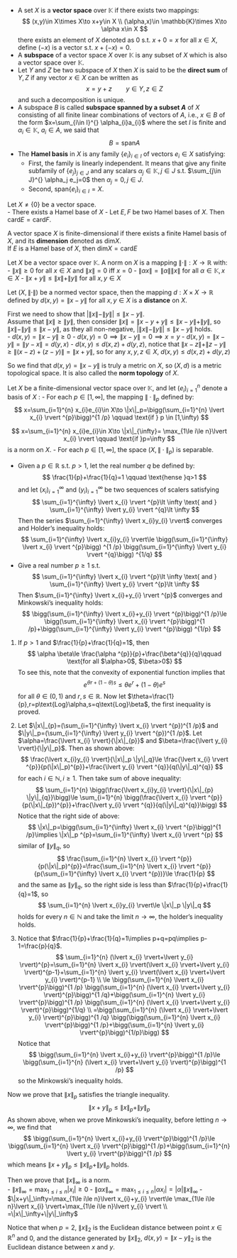 
::: {.definition  name=""}

- A set $X$ is a **vector space** over $\mathbb{K}$ if there exists two mappings: 
$$ 
(x,y)\in X\times X\to x+y\in X \\
(\alpha,x)\in \mathbb{K}\times X\to \alpha x\in X
$$
there exists an element of $X$ denoted as $0$ s.t. $x+0=x$ for all $x\in X$, define $(-x)$ is a vector s.t. $x+(-x)=0$.
- A **subspace** of a vector space $X$ over $\mathbb{K}$ is any subset of $X$ which is also a vector space over $\mathbb{K}$.
- Let $Y$ and $Z$ be two subspace of $X$ then $X$ is said to be the **direct sum** of $Y,Z$ if any vector $x\in X$ can be written as 
$$ 
x=y+z \qquad y\in Y,z\in Z
$$
and such a decomposition is unique.
- A subspace $B$ is called **subspace spanned by a subset $A$** of $X$ consisting of all finite linear combinations of vectors of $A$, i.e., $x\in B$ of the form $x=\sum_{i\in I}^{} \alpha_{i}a_{i}$ where the set $I$ is finite and $\alpha_{i}\in \mathbb{K}$, $a_{i}\in A$, we said that 
$$ 
B=\text{span}A
$$
- The **Hamel basis** in $X$ is any family $\{e_i\}_{i\in I}$ of vectors $e_{i}\in X$ satisfying:  
  + First, the family is linearly independent. It means that give any finite subfamily of $\{e_j\}_{j\in J}$ and any scalars $\alpha_j\in \mathbb{K},j\in J$ s.t. $\sum_{j\in J}^{} \alpha_j e_j=0$ then $\alpha_j=0,j\in J$.
  + Second, $\text{span}\{e_{i}\}_{i\in I}=X$.


:::


::: {.theorem  name=""}

Let $X\neq \{0\}$ be a vector space.  
- There exists a Hamel base of $X$ 
- Let $E,F$ be two Hamel bases of $X$. Then $\text{card}E=\text{card}F$.

:::

::: {.definition  name=""}

A vector space $X$ is finite-dimensional if there exists a finite Hamel basis of $X$, and its  **dimension** denoted as $\text{dim}X$.  
If $E$ is a Hamel base of $X$, then $\text{dim}X=\text{card}E$

:::

::: {.definition  name="norm"}

Let $X$ be a vector space over $\mathbb{K}$. A norm on $X$ is a mapping $\|\cdot \|:X\to \mathbb{R}$ with:
- $\|x\|\ge 0$ for all $x\in X$ and $\|x\|=0$ iff $x=0$
- $\|\alpha x\|=\|\alpha\|\|x\|$ for all $\alpha\in \mathbb{K},x\in X$ 
- $\|x+y\|\le \|x\|+\|y\|$ for all  $x,y\in X$

:::

::: {.definition  name="distance in normed vector space"}

Let $(X,\|\cdot\|)$ be a normed vector space, then the mapping $d:X\times X\to \mathbb{R}$ defined by $d(x,y)=\|x-y\|$ for all $x,y\in X$ is a **distance** on $X$.

:::

::: {.proof}

First we need to show that $\big\lvert\|x\|-\|y\|\big\rvert\le \|x-y\|$.  
Assume that $\|x\|\ge \|y\|$, then consider $\|x\|=\|x-y+y\|\le \|x-y\|+\|y\|$, so $\|x\|-\|y\|\le \|x-y\|$, as they all non-negative, $\big\lvert\|x\|-\|y\|\big\rvert\le \|x-y\|$ holds.  
- $d(x,y)=\|x-y\|\ge 0$ 
- $d(x,y)=0\implies \|x-y\|=0\implies x=y$ 
- $d(x,y)=\|x-y\|=\|y-x\|=d(y,x)$ 
- $d(x,y)\le d(x,z)+d(y,z)$, notice that  $\|x-z\|+\|z-y\|\ge \|(x-z)+(z-y)\|=\|x+y\|$, so for any $x,y,z\in X$, $d(x,y)\le d(x,z)+d(y,z)$  

So we find that  $d(x,y)=\|x-y\|$ is truly a metric on $X$, so $(X,d)$ is a metric topological space. It is also called the **norm topology** of $X$.

:::

::: {.theorem  name=""}

Let $X$ be a finite-dimensional vector space over $\mathbb{K}$, and let $(e_i)_{i=1}^{n}$ denote a basis of $X$ :
- For each $p \in [1,\infty]$, the mapping $\|\cdot \|_p$ defined by: 
$$ 
x=\sum_{i=1}^{n} x_{i}e_{i}\in X\to \|x\|_p=\bigg(\sum_{i=1}^{n} \lvert x_{i} \rvert ^{p}\bigg)^{1 /p} \qquad \text{if } p \in [1,\infty) 
$$

$$ 
x=\sum_{i=1}^{n} x_{i}e_{i}\in X\to \|x\|_{\infty}= \max_{1\le i\le n}\lvert x_{i} \rvert \qquad \text{if }p=\infty
$$
is a norm on $X$. 
- For each $p \in [1,\infty]$, the space $(X,\|\cdot\|_{p})$ is separable.


:::

::: {.theorem  name="Holder's and Minkowski's inequalities"}

- Given a $p \in \mathbb{R}$ s.t. $p>1$, let the real number $q$ be defined by: 
$$ 
\frac{1}{p}+\frac{1}{q}=1 \qquad \text{hense }q>1
$$
and let $(x_{i})_{i=1}^{\infty}$ and $(y_{i})_{i=1}^{\infty}$ be two sequences of scalers satisfying 
$$ 
\sum_{i=1}^{\infty} \lvert x_{i} \rvert ^{p}\lt \infty \text{  and  } \sum_{i=1}^{\infty} \lvert y_{i} \rvert ^{q}\lt \infty
$$
Then the series $\sum_{i=1}^{\infty} \lvert x_{i}y_{i} \rvert$ converges and Holder's inequality holds:
$$ 
\sum_{i=1}^{\infty} \lvert x_{i}y_{i} \rvert\le \bigg(\sum_{i=1}^{\infty} \lvert x_{i} \rvert ^{p}\bigg) ^{1 /p} \bigg(\sum_{i=1}^{\infty} \lvert y_{i} \rvert ^{q}\bigg) ^{1/q}
$$
- Give a real number $p\ge 1$ s.t. 
$$ 
\sum_{i=1}^{\infty} \lvert x_{i} \rvert ^{p}\lt \infty \text{ and } \sum_{i=1}^{\infty} \lvert y_{i} \rvert ^{p}\lt \infty
$$
Then $\sum_{i=1}^{\infty} \lvert x_{i}+y_{i} \rvert ^{p}$ converges and Minkowski's inequality holds: 
$$ 
\bigg(\sum_{i=1}^{\infty} \lvert x_{i}+y_{i} \rvert ^{p}\bigg)^{1 /p}\le \bigg(\sum_{i=1}^{\infty} \lvert x_{i} \rvert ^{p}\bigg)^{1 /p}+\bigg(\sum_{i=1}^{\infty} \lvert y_{i} \rvert ^{p}\bigg) ^{1/p}
$$


:::

::: {.proof}

1. If $p>1$ and $\frac{1}{p}+\frac{1}{q}=1$, then 
$$ 
\alpha \beta\le \frac{\alpha ^{p}}{p}+\frac{\beta^{q}}{q}\qquad \text{for all $\alpha>0$, $\beta>0$}
$$
To see this, note that the convexity of exponential function implies that 
$$ 
e^{\theta r+(1-\theta)s}\le \theta e^{r}+(1-\theta)e^{s}
$$
for all $\theta\in (0,1)$ and $r,s \in \mathbb{R}$. Now let $\theta=\frac{1}{p},r=p\text{Log}\alpha,s=q\text{Log}\beta$, the first inequality is proved.  

2. Let $\|x\|_{p}=(\sum_{i=1}^{\infty} \lvert x_{i} \rvert ^{p})^{1 /p}$ and $\|y\|_p=(\sum_{i=1}^{\infty} \lvert y_{i} \rvert ^{p})^{1 /p}$. Let $\alpha=\frac{\lvert x_{i} \rvert}{\|x\|_{p}}$ and $\beta=\frac{\lvert y_{i} \rvert}{\|y\|_p}$. Then as shown above: 
$$ 
\frac{\lvert x_{i}y_{i} \rvert}{\|x\|_p \|y\|_q}\le \frac{\lvert x_{i} \rvert ^{p}}{p(\|x\|_p)^{p}}+\frac{\lvert y_{i} \rvert ^{q}}{q(\|y\|_q)^{q}}
$$
for each $i\in \mathbb{N},i\ge 1$. Then take sum of above inequality: 
$$ 
\sum_{i=1}^{n} \bigg(\frac{\lvert x_{i}y_{i} \rvert}{\|x\|_{p} \|y\|_{q}}\bigg)\le \sum_{i=1}^{n} \bigg(\frac{\lvert x_{i} \rvert ^{p}}{p(\|x\|_{p})^{p}}+\frac{\lvert y_{i} \rvert ^{q}}{q(\|y\|_q)^{q}}\bigg)
$$
Notice that the right side of above:
$$ 
\|x\|_p=\bigg(\sum_{i=1}^{\infty} \lvert x_{i} \rvert ^{p}\bigg)^{1 /p}\implies \|x\|_p ^{p}=\sum_{i=1}^{\infty} \lvert x_{i} \rvert ^{p}
$$
similar of $\|y\|_{q}$, so
$$ 
\frac{\sum_{i=1}^{n} \lvert x_{i} \rvert ^{p}}{p(\|x\|_p)^{p}}=\frac{\sum_{i=1}^{n} \lvert x_{i} \rvert ^{p}}{p(\sum_{i=1}^{\infty} \lvert x_{i} \rvert ^{p})}\le \frac{1}{p}
$$
and the same as $\|y\|_q$, so the right side is less than $\frac{1}{p}+\frac{1}{q}=1$, so 
$$ 
\sum_{i=1}^{n} \lvert x_{i}y_{i} \rvert\le \|x\|_p \|y\|_q
$$
holds for every $n\in \mathbb{N}$ and take the limit $n\to \infty$, the holder's inequality holds.  

3. Notice that $\frac{1}{p}+\frac{1}{q}=1\implies p+q=pq\implies p-1=\frac{p}{q}$.
$$ 
\sum_{i=1}^{n} (\lvert x_{i} \rvert+\lvert y_{i} \rvert)^{p}=\sum_{i=1}^{n} \lvert x_{i} \rvert(\lvert x_{i} \rvert+\lvert y_{i} \rvert)^{p-1}+\sum_{i=1}^{n} \lvert y_{i} \rvert(\lvert x_{i} \rvert+\lvert y_{i} \rvert)^{p-1} \\ \le \bigg(\sum_{i=1}^{n} \lvert x_{i} \rvert^{p}\bigg)^{1 /p} \bigg(\sum_{i=1}^{n} (\lvert x_{i} \rvert+\lvert y_{i} \rvert)^{p}\bigg)^{1 /q}+\bigg(\sum_{i=1}^{n} \lvert y_{i} \rvert^{p}\bigg)^{1 /p} \bigg(\sum_{i=1}^{n} (\lvert x_{i} \rvert+\lvert y_{i} \rvert)^{p}\bigg)^{1/q} \\ =\bigg(\sum_{i=1}^{n} (\lvert x_{i} \rvert+\lvert y_{i} \rvert)^{p}\bigg)^{1 /q} \bigg(\bigg(\sum_{i=1}^{n} \lvert x_{i} \rvert^{p}\bigg)^{1 /p}+\bigg(\sum_{i=1}^{n} \lvert y_{i} \rvert^{p}\bigg)^{1/p}\bigg)
$$
Notice that 
$$ 
\bigg(\sum_{i=1}^{n} \lvert x_{i}+y_{i} \rvert^{p}\bigg)^{1 /p}\le \bigg(\sum_{i=1}^{n} (\lvert x_{i} \rvert+\lvert y_{i} \rvert)^{p}\bigg)^{1 /p}
$$
so the Minkowski's inequality holds.

:::

::: {.proof}

Now we prove that $\|x\|_p$ satisfies the triangle inequality.  
$$ 
\|x+y\|_p \le \|x\|_p+\|y\|_p
$$
As shown above, when we prove Minkowski's inequality, before letting $n\to \infty$, we find that
$$ 
\bigg(\sum_{i=1}^{n} \lvert x_{i}+y_{i} \rvert^{p}\bigg)^{1 /p}\le \bigg(\sum_{i=1}^{n} \lvert x_{i} \rvert^{p}\bigg)^{1 /p}+\bigg(\sum_{i=1}^{n} \lvert y_{i} \rvert^{p}\bigg)^{1 /p}
$$
which means $\|x+y\|_p \le \|x\|_p +\|y\|_p$ holds.

Then we prove that $\|x\|_\infty$ is a norm.  
- $\|x\|_\infty=\max_{1\le i\le n}\lvert x_{i} \rvert \ge 0$
- $\|\alpha x\|_\infty=\max_{1\le i\le n}\lvert \alpha x_{i} \rvert=\lvert \alpha \rvert\|x\|_\infty$ 
- $\|x+y\|_\infty=\max_{1\le i\le n}\lvert x_{i}+y_{i} \rvert\le \max_{1\le i\le n}\lvert x_{i} \rvert+\max_{1\le i\le n}\lvert y_{i} \rvert \\ =\|x\|_\infty+\|y\|_\infty$

:::

Notice that when $p=2$, $\|x\|_2$ is the Euclidean distance between point $x\in \mathbb{R}^{n}$ and $0$, and the distance generated by $\|x\|_2$, $d(x,y)=\|x-y\|_2$ is the Euclidean distance between $x$ and $y$.






















